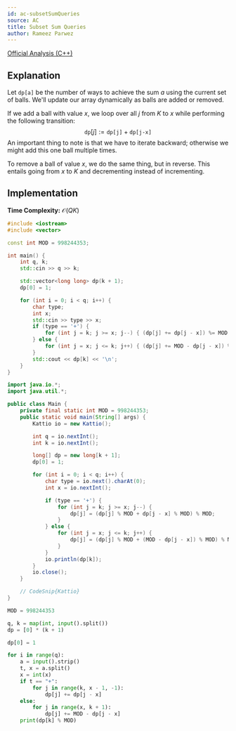 ```yaml
---
id: ac-subsetSumQueries
source: AC
title: Subset Sum Queries
author: Rameez Parwez
---
```


[Official Analysis (C++)](https://atcoder.jp/contests/abc321/editorial/7281)

## Explanation

Let $\texttt{dp[a]}$ be the number of ways to achieve the sum $a$ using the current set of balls.
We'll update our array dynamically as balls are added or removed.

If we add a ball with value $x$, we loop over all $j$ from $K$ to $x$ while performing the following transition:
$$
\texttt{dp}[j] := \texttt{dp[j]}+\texttt{dp[j-x]}
$$
An important thing to note is that we have to iterate backward;
otherwise we might add this one ball multiple times.

To remove a ball of value $x$, we do the same thing, but in reverse.
This entails going from $x$ to $K$ and decrementing instead of incrementing.

## Implementation

**Time Complexity:** $\mathcal{O}(QK)$

<LanguageSection>
<CPPSection>

```cpp
#include <iostream>
#include <vector>

const int MOD = 998244353;

int main() {
	int q, k;
	std::cin >> q >> k;

	std::vector<long long> dp(k + 1);
	dp[0] = 1;

	for (int i = 0; i < q; i++) {
		char type;
		int x;
		std::cin >> type >> x;
		if (type == '+') {
			for (int j = k; j >= x; j--) { (dp[j] += dp[j - x]) %= MOD; }
		} else {
			for (int j = x; j <= k; j++) { (dp[j] += MOD - dp[j - x]) %= MOD; }
		}
		std::cout << dp[k] << '\n';
	}
}
```

</CPPSection>
<JavaSection>

```java
import java.io.*;
import java.util.*;

public class Main {
	private final static int MOD = 998244353;
	public static void main(String[] args) {
		Kattio io = new Kattio();

		int q = io.nextInt();
		int k = io.nextInt();

		long[] dp = new long[k + 1];
		dp[0] = 1;

		for (int i = 0; i < q; i++) {
			char type = io.next().charAt(0);
			int x = io.nextInt();

			if (type == '+') {
				for (int j = k; j >= x; j--) {
					dp[j] = (dp[j] % MOD + dp[j - x] % MOD) % MOD;
				}
			} else {
				for (int j = x; j <= k; j++) {
					dp[j] = (dp[j] % MOD + (MOD - dp[j - x]) % MOD) % MOD;
				}
			}
			io.println(dp[k]);
		}
		io.close();
	}

	// CodeSnip{Kattio}
}
```


</JavaSection>
<PySection>

```py
MOD = 998244353

q, k = map(int, input().split())
dp = [0] * (k + 1)

dp[0] = 1

for i in range(q):
	a = input().strip()
	t, x = a.split()
	x = int(x)
	if t == "+":
		for j in range(k, x - 1, -1):
			dp[j] += dp[j - x]
	else:
		for j in range(x, k + 1):
			dp[j] += MOD - dp[j - x]
	print(dp[k] % MOD)
```

</PySection>
</LanguageSection>
